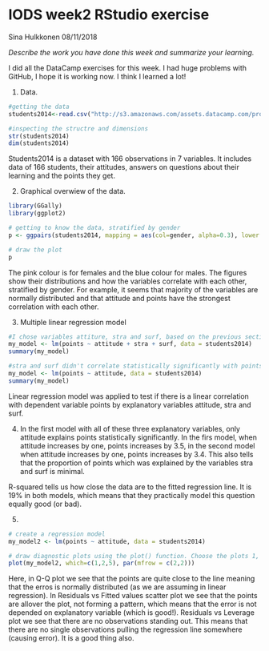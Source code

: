 # IODS week2 RStudio exercise

Sina Hulkkonen
08/11/2018

*Describe the work you have done this week and summarize your learning.*

I did all the DataCamp exercises for this week. I had huge problems with GitHub, I hope it is working now. I think I learned a lot!


1. Data.
```r
#getting the data
students2014<-read.csv("http://s3.amazonaws.com/assets.datacamp.com/production/course_2218/datasets/learning2014.txt", sep=",", header=TRUE)

#inspecting the structre and dimensions
str(students2014)
dim(students2014)
```

Students2014 is a dataset with 166 observations in 7 variables. It includes data of 166 students, their attitudes, answers on questions about their learning and the points they get.

2. Graphical overwiew of the data.
```r
library(GGally)
library(ggplot2)

# getting to know the data, stratified by gender
p <- ggpairs(students2014, mapping = aes(col=gender, alpha=0.3), lower = list(combo = wrap("facethist", bins = 20)))

# draw the plot
p

```

The pink colour is for females and the blue colour for males. The figures show their distributions and how the variables correlate with each other, stratified by gender. For example, it seems that majority of the variables are normally distributed and that attitude and points have the strongest correlation with each other.

3. Multiple linear regression model
```r
#I chose variables attiture, stra and surf, based on the previous section
my_model <- lm(points ~ attitude + stra + surf, data = students2014)
summary(my_model)

#stra and surf didn't correlate statistically significantly with points, so they are removed in this model
my_model <- lm(points ~ attitude, data = students2014)
summary(my_model)
```

Linear regression model was applied to test if there is a linear correlation with dependent variable points by explanatory variables attitude, stra and surf.

4. In the first model with all of these three explanatory variables, only attitude explains points statistically significantly. In the firs model, when attitude increases by one, points increases by 3.5, in the second model when attitude increases by one, points increases by 3.4. This also tells that the proportion of points which was explained by the variables stra and surf is minimal.

R-squared tells us how close the data are to the fitted regression line. It is 19% in both models, which means that they practically model this question equally good (or bad).

5.
```r
# create a regression model
my_model2 <- lm(points ~ attitude, data = students2014)

# draw diagnostic plots using the plot() function. Choose the plots 1, 2 and 5
plot(my_model2, which=c(1,2,5), par(mfrow = c(2,2)))


```

Here, in Q-Q plot we see that the points are quite close to the line meaning that the erros is normally distributed (as we are assuming in linear regression). In Residuals vs Fitted values scatter plot we see that the points are allover the plot, not forming a pattern, which means that the error is not depended on explanatory variable (which is good!). Residuals vs Leverage plot we see that there are no observations standing out. This means that there are no single observations pulling the regression line somewhere (causing error). It is a good thing also.